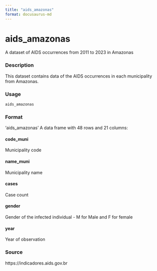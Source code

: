 ```yaml
---
title: "aids_amazonas"
format: docusaurus-md
---
```



# aids_amazonas

A dataset of AIDS occurrences from 2011 to 2023 in Amazonas
 
### Description

This dataset contains data of the AIDS occurrences in each municipality from Amazonas.

### Usage

```r
aids_amazonas
```

### Format

‘aids_amazonas’ A data frame with 48 rows and 21 columns:

#### code_muni

Municipality code

#### name_muni

Municipality name

#### cases

Case count

#### gender

Gender of the infected individual - M for Male and F for female

#### year

Year of observation

### Source

https://indicadores.aids.gov.br

